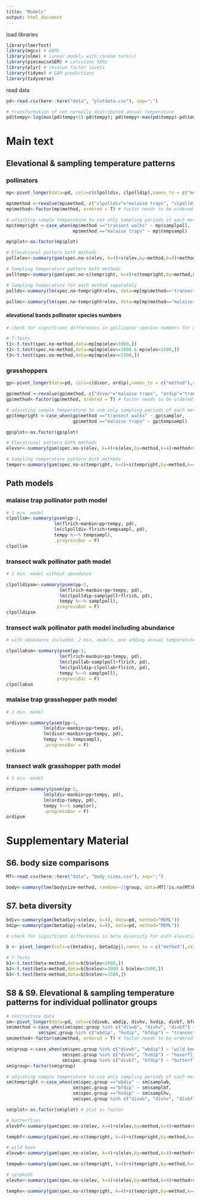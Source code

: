```yaml
---
title: "Models"
output: html_document
---
```


load libraries

```r
library(lmerTest)
library(mgcv) # GAMs
library(nlme) # linear models with random term(s)
library(piecewiseSEM) # calculate SEMs
library(plyr) # revalue factor levels
library(tidymv) # GAM predictions
library(tidyverse)
```

read data

```r
pd<-read.csv(here::here("data", "plotdata.csv"), sep=";")

# transformation of not normally distributed annual temperature
pd$tempy<-log(max(pd$tempy+1)-pd$tempy); pd$tempy<-max(pd$tempy)-pd$tempy
```

# Main text

## Elevational & sampling temperature patterns

### pollinators

```r
mp<-pivot_longer(data=pd, cols=c(clpolldiv, clpolldip),names_to = c("method"),values_to="spec.no") 

mp$method <-revalue(mp$method, c("clpolldiv"="malaise traps", "clpolldip"="transect walks"))
mp$method<-factor(mp$method, ordered = T) # factor needs to be ordered for ANOVA like GAM summary

# adjusting sample temperature to use only sampling periods of each method
mp$tempright <-case_when(mp$method =="transect walks" ~ mp$samplpoll,
                         mp$method =="malaise traps" ~ mp$tempsampl)

mp$plot<-as.factor(mp$plot)

# Elevational pattern both methods
pollelev<-summary(gam(spec.no~s(elev, k=4)+s(elev,by=method,k=4)+method+s(plot, bs="re"), data=mp, family=poisson, method="REML"))

# Sampling temperature pattern both methods
polltemp<-summary(gam(spec.no~s(tempright, k=4)+s(tempright,by=method,k=4)+method+s(elev, k=4)+s(plot, bs="re"), data=mp, family=poisson, method="REML"))

# Sampling temperature for each method separately
pollds<-summary(lm(spec.no~tempright+elev, data=mp[mp$method=="transect walks",]))

pollms<-summary(lm(spec.no~tempright+elev, data=mp[mp$method=="malaise traps",]))
```

#### elevational bands pollinator species numbers

```r
# check for significant differences in pollinator species numbers for each elevational section (lower elevations 500-1000 m, mid-elevations 1000-1500, highlands >1500 m)

# T-Tests
t1<-t.test(spec.no~method,data=mp[mp$elev<1000,])
t2<-t.test(spec.no~method,data=mp[mp$elev>=1000 & mp$elev<1500,])
t3<-t.test(spec.no~method,data=mp[mp$elev>=1500,])
```

### grasshoppers

```r
gp<-pivot_longer(data=pd, cols=c(divor, ordip),names_to = c("method"),values_to="spec.no") 

gp$method <-revalue(gp$method, c("divor"="malaise traps", "ordip"="transect walks"))
gp$method<-factor(gp$method, ordered = T) # factor needs to be ordered for ANOVA like GAM summary

# adjusting sample temperature to use only sampling periods of each method
gp$tempright <-case_when(gp$method =="transect walks" ~ gp$samplor,
                         gp$method =="malaise traps" ~ gp$tempsampl)

gp$plot<-as.factor(gp$plot)

# Elevational pattern both methods
elevor<-summary(gam(spec.no~s(elev, k=4)+s(elev,by=method,k=4)+method+s(plot, bs="re"), data=gp, family=poisson, method="REML"))

# Sampling temperature pattern both methods
tempor<-summary(gam(spec.no~s(tempright, k=4)+s(tempright,by=method,k=4)+method+s(elev, k=4)+s(plot, bs="re"), data=gp, family=poisson, method="REML"))
```

## Path models

### malaise trap pollinator path model

```r
# 1 min. model
clpollsm<-summary(psem(pp~1,
                  lm(flrich~manbin+pp+tempy, pd),
                  lm(clpolldiv~flrich+tempsampl, pd),
                  tempy %~~% tempsampl),
                  .progressBar = F)
clpollsm
```

### transect walk pollinator path model

```r
# 1 min. model without abundance

clpolldipsm<-summary(psem(pp~1,
                    lm(flrich~manbin+pp+tempy, pd),
                    lm(clpolldip~samplpoll+flrich, pd),
                    tempy %~~% samplpoll),
                  .progressBar = F)
clpolldipsm
```

### transect walk pollinator path model including abundance

```r
# with abundance included: 2 min. models, one adding annual temperature (tempy) as an explanatory variable for pollinator abundance, but p > 0.05 for tempy anyway, so decision for model without it

clpollabsm<-summary(psem(pp~1,
                    lm(flrich~manbin+pp+tempy, pd),
                    lm(clpollab~samplpoll+flrich, pd), 
                    lm(clpolldip~clpollab+flrich, pd),
                    tempy %~~% samplpoll),
                  .progressBar = F)
clpollabsm
```

### malaise trap grasshopper path model

```r
# 1 min. model

ordivsm<-summary(psem(pp~1,
              lm(pldiv~manbin+pp+tempy, pd),
              lm(divor~manbin+pp+tempy, pd),
              tempy %~~% tempsampl),
              .progressBar = F)
ordivsm
```

### transect walk grasshopper path model

```r
# 1 min. model

ordipsm<-summary(psem(pp~1,
              lm(pldiv~manbin+pp+tempy, pd),
              lm(ordip~tempy, pd),
              tempy %~~% samplor),
              .progressBar = F)
ordipsm
```

# Supplementary Material

## S6. body size comparisons

```r
MT<-read.csv(here::here("data", "body_sizes.csv"), sep=";")

body<-summary(lme(bodysize~method, random=~1|group, data=MT[!is.na(MT$bodysize),]))
```

## S7. beta diversity

```r
bdiv<-summary(gam(betadivj~s(elev, k=4), data=pd, method="REML"))
bdip<-summary(gam(betadipj~s(elev, k=4), data=pd, method="REML"))

# check for significant differences in beta diversity for each elevational section (lower elevations 500-1000 m, mid-elevations 1000-1500, highlands >1500 m)

b <- pivot_longer(cols=c(betadivj, betadipj),names_to = c("method"),values_to="beta", data=pd)

# T-Tests
b1<-t.test(beta~method,data=b[b$elev<1000,])
b2<-t.test(beta~method,data=b[b$elev>=1000 & b$elev<1500,])
b3<-t.test(beta~method,data=b[b$elev>=1500,])
```

## S8 & S9. Elevational & sampling temperature patterns for individual pollinator groups

```r
# restructure data
sm<-pivot_longer(data=pd, cols=c(divwb, wbdip, divhv, hvdip, divbf, bfdip),names_to = c("spec.group"),values_to="spec.no") 
sm$method <-case_when(sm$spec.group %in% c("divwb", "divhv", "divbf") ~ "malaise traps",
            sm$spec.group %in% c("wbdip", "hvdip", "bfdip") ~ "transect walks") # define method
sm$method<-factor(sm$method, ordered = T) # factor needs to be ordered for ANOVA like GAM summary

sm$group <-case_when(sm$spec.group %in% c("divwb", "wbdip") ~ "wild bees",
                     sm$spec.group %in% c("divhv", "hvdip") ~ "hoverflies",
                     sm$spec.group %in% c("divbf", "bfdip") ~ "butterflies") # define species group
sm$group<-factor(sm$group)

# adjusting sample temperature to use only sampling periods of each method
sm$tempright <-case_when(sm$spec.group =="wbdip" ~ sm$samplwb,
                         sm$spec.group =="bfdip" ~ sm$samplbf,
                         sm$spec.group =="hvdip" ~ sm$samplhv,
                         sm$spec.group %in% c("divwb", "divhv", "divbf") ~ sm$tempsampl)

sm$plot<-as.factor(sm$plot) # plot as factor

# butterflies
elevbf<-summary(gam(spec.no~s(elev, k=4)+s(elev,by=method,k=4)+method+s(plot, bs="re"), data=sm[sm$group=="butterflies",], family=poisson, method="REML"))

tempbf<-summary(gam(spec.no~s(tempright, k=4)+s(tempright,by=method,k=4)+method+s(elev, k=4)+s(plot, bs="re"), data=sm[sm$group=="butterflies",], family=poisson, method="REML"))

# wild bees
elevwb<-summary(gam(spec.no~s(elev, k=4)+s(elev,by=method,k=4)+method+s(plot, bs="re"), data=sm[sm$group=="wild bees",], family=poisson, method="REML"))

tempwb<-summary(gam(spec.no~s(tempright, k=4)+s(tempright,by=method,k=4)+method+s(elev, k=4)+s(plot, bs="re"), data=sm[sm$group=="wild bees",], family=poisson, method="REML"))

# syrphids
elevhv<-summary(gam(spec.no~s(elev, k=4)+s(elev,by=method,k=4)+method+s(plot, bs="re"), data=sm[sm$group=="hoverflies",], family=poisson, method="REML"))

temphv<-summary(gam(spec.no~s(tempright, k=4)+s(tempright,by=method,k=4)+method+s(elev, k=4)+s(plot, bs="re"), data=sm[sm$group=="hoverflies",], family=poisson, method="REML"))
```
